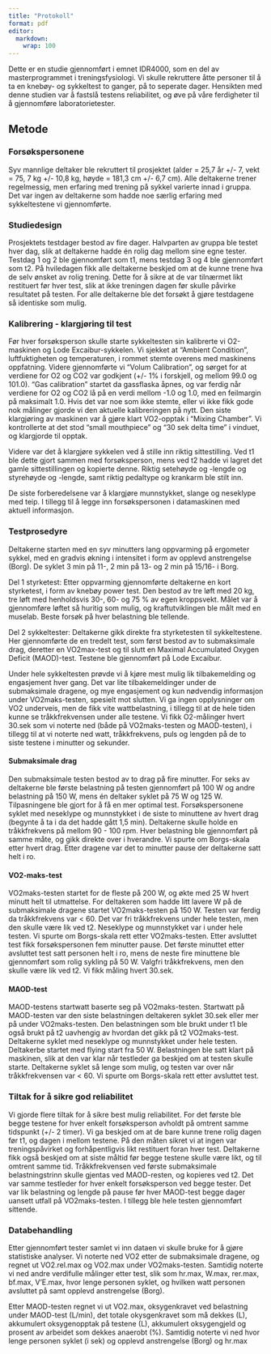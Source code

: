 ```yaml
---
title: "Protokoll"
format: pdf
editor: 
  markdown: 
    wrap: 100
---
```


Dette er en studie gjennomført i emnet IDR4000, som en del av masterprogrammet i treningsfysiologi.
Vi skulle rekruttere åtte personer til å ta en knebøy- og sykkeltest to ganger, på to seperate
dager. Hensikten med denne studien var å fastslå testens reliabilitet, og øve på våre ferdigheter
til å gjennomføre laboratorietester.

## Metode

### Forsøkspersonene

Syv mannlige deltaker ble rekruttert til prosjektet (alder = 25,7 år +/- 7, vekt = 75, 7 kg +/- 10,8
kg, høyde = 181,3 cm +/- 6,7 cm). Alle deltakerne trener regelmessig, men erfaring med trening på
sykkel varierte innad i gruppa. Det var ingen av deltakerne som hadde noe særlig erfaring med
sykkeltestene vi gjennomførte.

### Studiedesign

Prosjektets testdager bestod av fire dager. Halvparten av gruppa ble testet hver dag, slik at
deltakerne hadde én rolig dag mellom sine egne tester. Testdag 1 og 2 ble gjennomført som t1, mens
testdag 3 og 4 ble gjennomført som t2. På hviledagen fikk alle deltakerne beskjed om at de kunne
trene hva de selv ønsket av rolig trening. Dette for å sikre at de var tilnærmet likt restituert før
hver test, slik at ikke treningen dagen før skulle påvirke resultatet på testen. For alle deltakerne ble det forsøkt å gjøre testdagene så identiske som mulig.

### Kalibrering - klargjøring til test

Før hver forsøksperson skulle starte sykkeltesten sin kalibrerte vi O2-maskinen og Lode Excaibur-sykkelen. Vi sjekket at "Ambient Condition", luftfuktigheten og temperaturen, i rommet stemte overens med maskinens oppfatning. Videre gjennomførte vi "Volum Calibration", og sørget for at verdiene for O2 og CO2 var godkjent (+/- 1% i forskjell, og mellom 99.0 og 101.0). "Gas calibration" startet da gassflaska åpnes, og var ferdig når verdiene for O2 og CO2 lå på en verdi mellom -1.0 og 1.0, med en feilmargin på maksimalt 1.0. 
Hvis det var noe som ikke stemte, eller vi ikke fikk gode nok målinger gjorde vi den aktuelle kalibreringen på nytt. Den siste klargjøring av maskinen var å gjøre klart VO2-opptak i "Mixing Chamber". Vi kontrollerte at det stod "small mouthpiece" og "30 sek delta time" i vinduet, og klargjorde til opptak.  

Videre var det å klargjøre sykkelen ved å stille inn riktig sittestilling. Ved t1 ble dette gjort sammen med forsøksperson, mens ved t2 hadde vi lagret det gamle sittestillingen og kopierte denne. Riktig setehøyde og -lengde og styrehøyde og -lengde, samt riktig pedaltype og krankarm ble stilt inn. 

De siste forberedelsene var å klargjøre munnstykket, slange og neseklype med teip. I tillegg til å legge inn forsøkspersonen i datamaskinen med aktuell informasjon. 

### Testprosedyre

Deltakerne starten med en syv minutters lang oppvarming på ergometer sykkel, med en gradvis økning i intensitet i form av opplevd anstrengelse (Borg). De syklet 3 min på 11-, 2 min på 13- og 2 min på
15/16- i Borg.

Del 1 styrketest: Etter oppvarming gjennomførte deltakerne en kort styrketest, i form av knebøy
power test. Den bestod av tre løft med 20 kg, tre løft med henholdsvis 30-, 60- og 75 % av egen
kroppsvekt. Målet var å gjennomføre løftet så huritig som mulig, og kraftutviklingen ble målt med en
muselab. Beste forsøk på hver belastning ble tellende.

Del 2 sykkeltester: Deltakerne gikk direkte fra styrketesten til sykkeltestene. Her gjennomførte de
en tredelt test, som først bestod av to submaksimale drag, deretter en VO2max-test og til slutt en Maximal Accumulated Oxygen Deficit (MAOD)-test. Testene ble gjennomført på Lode Excaibur.

Under hele sykkeltesten prøvde vi å kjøre mest mulig lik tilbakemelding og engasjement hver gang. Det var lite tilbakemeldinger under de submaksimale dragene, og mye engasjement og kun nødvendig informasjon under VO2maks-testen, spesielt mot slutten. Vi ga ingen opplysninger om VO2 underveis, men de fikk vite wattbelastning, i tillegg til at de hele tiden kunne se tråkkfrekvensen under alle testene. Vi fikk O2-målinger hvert 30.sek som vi noterte ned (både på VO2maks-testen og MAOD-testen), i tillegg til at vi noterte ned watt, tråkkfrekvens, puls og lengden på de to siste testene i minutter og sekunder. 

#### Submaksimale drag

Den submaksimale testen bestod av to drag på fire minutter. For seks av deltakerne ble
første belastning på testen gjennomført på 100 W og andre belastning på 150 W, mens én deltaker
syklet på 75 W og 125 W. Tilpasningene ble gjort for å få en mer optimal test. Forsøkspersonene
syklet med neseklype og munnstykket i de siste to minuttene av hvert drag (begynte å ta i da det hadde gått 1,5
min). Deltakerne skulle holde en tråkkfrekvens på mellom 90 - 100 rpm. Hver belastning ble gjennomført på samme måte, og gikk direkte over i hverandre. Vi spurte om Borgs-skala etter hvert drag. Etter dragene var det to
minutter pause der deltakerne satt helt i ro.

#### VO2-maks-test

VO2maks-testen startet for de fleste på 200 W, og økte med 25 W hvert minutt helt til utmattelse. For deltakeren som hadde litt lavere W på de submaksimale dragene startet VO2maks-testen på 150 W. Testen var ferdig
da tråkkfrekvens var < 60. Det var fri tråkkfrekvens under hele testen, men den skulle være lik ved t2. Neseklype og munnstykket var i under hele testen. Vi spurte om Borgs-skala rett etter VO2maks-testen. Etter avsluttet test fikk forsøkspersonen fem minutter pause. Det første
minuttet etter avsluttet test satt personen helt i ro, mens de neste fire minuttene ble gjennomført som rolig sykling
på 50 W. Valgfri tråkkfrekvens, men den skulle være lik ved t2. Vi fikk måling hvert 30.sek. 

#### MAOD-test

MAOD-testens startwatt baserte seg på VO2maks-testen. Startwatt på MAOD-testen var den siste belastningen deltakeren syklet 30.sek eller mer på under VO2maks-testen. Den belastningen som ble brukt under t1 ble også brukt på t2 uavhengig av hvordan det gikk på t2 VO2maks-test. Deltakerne syklet med neseklype og munnstykket under hele testen. Deltakerbe startet med flying start fra 50 W. Belastningen ble satt klart på maskinen, slik at den var klar når testleder ga beskjed om at testen skulle starte. Deltakerne syklet så lenge som mulig, og testen var over når tråkkfrekvensen var < 60. Vi spurte om Borgs-skala rett etter avsluttet test.     

### Tiltak for å sikre god reliabilitet

Vi gjorde flere tiltak for å sikre best mulig reliabilitet. For det første ble begge testene for hver enkelt forsøksperson avholdt på omtrent samme tidspunkt (+/- 2 timer). Vi ga beskjed om at de bare kunne trene rolig dagen før t1, og dagen i mellom testene. På den måten sikret vi at ingen var treningspåvirket og forhåpentligvis likt restituert foran hver test. Deltakerne fikk også beskjed om at siste måltid før begge testene skulle være likt, og til omtrent samme tid. 
Tråkkfrekvensen ved første submaksimale belastningstrinn skulle gjentas ved MAOD-resten, og kopieres ved t2. Det var samme testleder for hver enkelt forsøksperson ved begge tester. Det var lik belastning og lengde på pause før hver MAOD-test begge dager uansett utfall på VO2maks-testen. I tillegg ble hele testen gjennomført sittende. 


### Databehandling

Etter gjennomført tester samlet vi inn dataen vi skulle bruke for å gjøre statistiske analyser. Vi noterte ned VO2 etter de submaksimale dragene, og regnet ut VO2.rel.max og VO2.max under VO2maks-testen. Samtidig noterte vi ned andre verdifulle målinger etter test, slik som hr.max, W.max, rer.max, bf.max, V'E.max, hvor lenge personen syklet, og hvilken watt personen avsluttet på samt opplevd anstrengelse (Borg). 

Etter MAOD-testen regnet vi ut VO2.max, oksygenkravet ved belastning under MAOD-test (L/min), det totale okysgenkravet som må dekkes (L), akkumulert oksygenopptak på testene (L), akkumulert oksygengjeld og prosent av arbeidet som dekkes anaerobt (%). Samtidig noterte vi ned hvor lenge personen syklet (i sek) og opplevd anstrengelse (Borg) og hr.max
